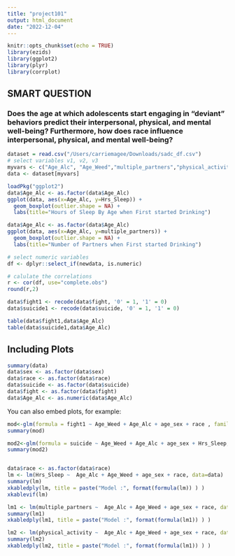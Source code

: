```yaml
---
title: "project101"
output: html_document
date: "2022-12-04"
---
```


```r
knitr::opts_chunk$set(echo = TRUE)
library(ezids)
library(ggplot2)
library(plyr)
library(corrplot)
```

## SMART QUESTION

### Does the age at which adolescents start engaging in "deviant" behaviors predict their interpersonal, physical, and mental well-being? Furthermore, how does race influence interpersonal, physical, and mental well-being?


```r
dataset = read.csv("/Users/carriemagee/Downloads/sadc_df.csv")
# select variables v1, v2, v3
myvars <- c("Age_Alc", "Age_Weed","multiple_partners","physical_activity","Hrs_Sleep","age_sex","race","gender","fight","suicide")
data <- dataset[myvars]
```

```r
loadPkg("ggplot2")
data$Age_Alc <- as.factor(data$Age_Alc)
ggplot(data, aes(x=Age_Alc, y=Hrs_Sleep)) + 
  geom_boxplot(outlier.shape = NA) +
  labs(title="Hours of Sleep By Age when First started Drinking")
```
```r
data$Age_Alc <- as.factor(data$Age_Alc)
ggplot(data, aes(x=Age_Alc, y=multiple_partners)) + 
  geom_boxplot(outlier.shape = NA) +
  labs(title="Number of Partners when First started Drinking")
```
```r
# select numeric variables
df <- dplyr::select_if(newdata, is.numeric)

# calulate the correlations
r <- cor(df, use="complete.obs")
round(r,2)
```


```r
data$fight1 <- recode(data$fight, '0' = 1, '1' = 0)
data$suicide1 <- recode(data$suicide, '0' = 1, '1' = 0)

table(data$fight1,data$Age_Alc)
table(data$suicide1,data$Age_Alc)
```

## Including Plots

```r
summary(data)
data$sex <- as.factor(data$sex)
data$race <- as.factor(data$race)
data$suicide <- as.factor(data$suicide)
data$fight <- as.factor(data$fight)
data$Age_Alc <- as.numeric(data$Age_Alc)
```


You can also embed plots, for example:



```r
mod<-glm(formula = fight1 ~ Age_Weed + Age_Alc + age_sex + race , family = "binomial", data = data)
summary(mod)
```


```r
mod2<-glm(formula = suicide ~ Age_Weed + Age_Alc + age_sex + Hrs_Sleep, family = "binomial", data = data)
summary(mod2)
```

```r
```
```r
data$race <- as.factor(data$race)
lm <- lm(Hrs_Sleep ~  Age_Alc + Age_Weed + age_sex + race, data=data)
summary(lm)
xkabledply(lm, title = paste("Model :", format(formula(lm)) ) )
xkablevif(lm)
```

```r
lm1 <- lm(multiple_partners ~  Age_Alc + Age_Weed + age_sex + race, data=data)
summary(lm1)
xkabledply(lm1, title = paste("Model :", format(formula(lm1)) ) )
```

```r
lm2 <- lm(physical_activity ~  Age_Alc + Age_Weed + age_sex + race, data=data)
summary(lm2)
xkabledply(lm2, title = paste("Model :", format(formula(lm1)) ) )
```